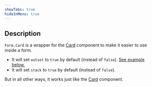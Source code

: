 ```yaml
---
showTabs: true
hideInMenu: true
---
```


## Description

`Form.Card` is a wrapper for the [Card](/uilib/components/card/) component to make it easier to use inside a form.

- It will set `outset` to `true` by default (instead of `false`). [See example below.](#outset)
- It will set `stack` to `true` by default (instead of `false`).

But in all other ways, it works just like the [Card](/uilib/components/card/) component.
